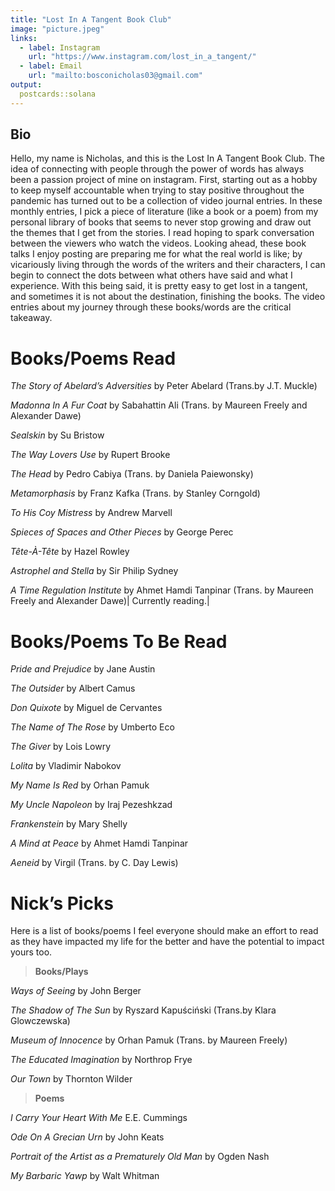 ```yaml
---
title: "Lost In A Tangent Book Club"
image: "picture.jpeg"
links:
  - label: Instagram
    url: "https://www.instagram.com/lost_in_a_tangent/"
  - label: Email
    url: "mailto:bosconicholas03@gmail.com"
output:
  postcards::solana
---
```


## Bio

Hello, my name is Nicholas, and this is the Lost In A Tangent Book Club. The idea of connecting with people through the power of words has always been a passion project of mine on instagram. First, starting out as a hobby to keep myself accountable when trying to stay positive throughout the pandemic has turned out to be a collection of video journal entries. In these monthly entries, I pick a piece of literature (like a book or a poem) from my personal library of books that seems to never stop growing and draw out the themes that I get from the stories. I read hoping to spark conversation between the viewers who watch the videos. Looking ahead, these book talks I enjoy posting are preparing me for what the real world is like; by vicariously living through the words of the writers and their characters, I can begin to connect the dots between what others have said and what I experience. With this being said, it is pretty easy to get lost in a tangent, and sometimes it is not about the destination, finishing the books. The video entries about my journey through these books/words are the critical takeaway.

# Books/Poems Read

*The Story of Abelard's Adversities* by Peter Abelard (Trans.by J.T. Muckle)

*Madonna In A Fur Coat* by Sabahattin Ali (Trans. by Maureen Freely and Alexander Dawe)

*Sealskin* by Su Bristow

*The Way Lovers Use* by Rupert Brooke

*The Head* by Pedro Cabiya (Trans. by Daniela Paiewonsky)

*Metamorphasis* by Franz Kafka (Trans. by Stanley Corngold)

*To His Coy Mistress* by Andrew Marvell

*Spieces of Spaces and Other Pieces* by George Perec

*Tête-À-Tête* by Hazel Rowley

*Astrophel and Stella* by Sir Philip Sydney

*A Time Regulation Institute* by Ahmet Hamdi Tanpinar (Trans. by Maureen Freely and Alexander Dawe)\| Currently reading.\|

# Books/Poems To Be Read

*Pride and Prejudice* by Jane Austin

*The Outsider* by Albert Camus

*Don Quixote* by Miguel de Cervantes

*The Name of The Rose* by Umberto Eco

*The Giver* by Lois Lowry

*Lolita* by Vladimir Nabokov

*My Name Is Red* by Orhan Pamuk

*My Uncle Napoleon* by Iraj Pezeshkzad

*Frankenstein* by Mary Shelly

*A Mind at Peace* by Ahmet Hamdi Tanpinar

*Aeneid* by Virgil (Trans. by C. Day Lewis)

# Nick's Picks

Here is a list of books/poems I feel everyone should make an effort to read as they have impacted my life for the better and have the potential to impact yours too.

> **Books/Plays**

*Ways of Seeing* by John Berger

*The Shadow of The Sun* by Ryszard Kapuściński (Trans.by Klara Glowczewska)

*Museum of Innocence* by Orhan Pamuk (Trans. by Maureen Freely)

*The Educated Imagination* by Northrop Frye

*Our Town* by Thornton Wilder

> **Poems**

*I Carry Your Heart With Me* E.E. Cummings

*Ode On A Grecian Urn* by John Keats

*Portrait of the Artist as a Prematurely Old Man* by Ogden Nash

*My Barbaric Yawp* by Walt Whitman

